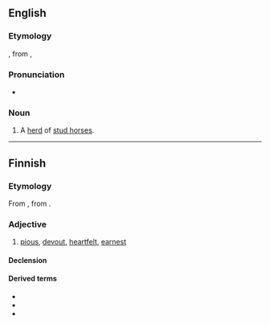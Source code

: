 ==English==

===Etymology===
{{etyl|enm|en}} {{m|enm|haras||herd of stud horses, enclosure for a herd of stud horses}}, from {{etyl|fro|en}} {{m|fro|haras}}, {{m|fro|haraz}}

===Pronunciation===
* {{IPA|/ˈhæɹəs/|lang=en}}

===Noun===
{{en-noun|es}}
# A [[herd]] of [[stud horse]]s.

----

==Finnish==

===Etymology===
{{PIE root|fi|kret}}
From {{inh|fi|fiu-fin-pro|*hardas}}, from {{der|fi|gem-pro|*harduz}}.

===Adjective===
{{fi-adj|harta|ampi|in}}

# [[pious]], [[devout]], [[heartfelt]], [[earnest]]

====Declension====
{{fi-decl-vieras|pos=adj|ha|rr|rt|a|a}}

====Derived terms====
* {{l|fi|harrastaa}}
* {{l|fi|hartaasti}}
* {{l|fi|hartaus}}